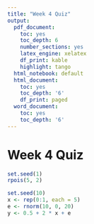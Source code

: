 ```yaml
---
title: "Week 4 Quiz"
output:
  pdf_document:
    toc: yes
    toc_depth: 6
    number_sections: yes
    latex_engine: xelatex
    df_print: kable
    highlight: tango
  html_notebook: default
  html_document:
    toc: yes
    toc_depth: '6'
    df_print: paged
  word_document:
    toc: yes
    toc_depth: '6'
---
```


# Week 4 Quiz

```r
set.seed(1)
rpois(5, 2)
```

```r
set.seed(10)
x <- rep(0:1, each = 5)
e <- rnorm(10, 0, 20)
y <- 0.5 + 2 * x + e
```

